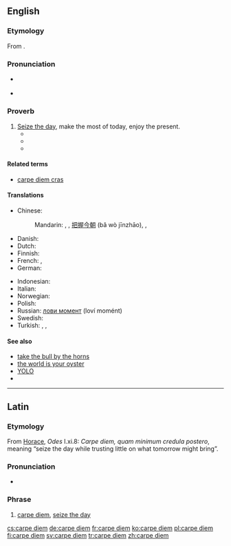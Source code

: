 ==English==
{{wikipedia}}

===Etymology===
From {{etyl|la|en}} {{term|carpe diem||seize the day|lang=la}}.

===Pronunciation===
* {{a|UK}} {{IPA|/ˌkɑː.peɪ ˈdiː.əm/}}
* {{a|US}} {{IPA|/ˌkɑɹ.peɪ ˈdi.əm/}}

===Proverb===
{{head|en|proverb|head=[[carpe]] [[diem]]}}

# [[seize the day|Seize the day]], make the most of today, enjoy the present.
#* {{quote-book
    | year = 1905
    | title = Heretics
    | first = G. K.
    | last = Chesterton
    | authorlink = G. K. Chesterton
    | location = New York
    | publisher = John Lane
    | ol = 24174141M
    | url = http://www.gutenberg.org/ebooks/470
    | passage = It is the '''carpe diem''' religion; but the '''carpe diem''' religion is not the religion of happy people, but of very unhappy people. 
}}
#* {{quote-book
    | date = 2007-07-30
    | title = The Suicide of Reason: Radical Islam's Threat to the West
    | first = Lee
    | last = Harris
    | authorlink = Lee Harris (essayist)
    | chapter = Can '''Carpe Diem''' Societies Survive?
    | location = New York
    | publisher = Basic Books
    | isbn = 9780465002030
    | lccn = 2007007954
    | ol = 9697473M
    | page = 241
    | pageurl = http://books.google.com/books?id=3L5gc953HZUC&pg=PA241&dq=%22carpe+diem%22
    | passage = Indeed, in an extreme '''carpe diem''' society, children are raised without being given any sense that they have a transgenerational duty to the as yet unborn— the duty to leave them a better world.
}}
#* {{quote-video
    | date = 2011-01-29
    | title = {{w|Phineas and Ferb}}
    | episode = Rollercoaster: The Musical!
    | season = 2
    | number = 38
    | at = “'''Carpe Diem'''” (song)
    | url = http://disney.go.com/videos/#/videos/tvshows/&content=1809890
    | passage = Just grab those opportunities when you see 'em / Cause every day's a brand new day, you gotta '''carpe diem'''
}}

====Related terms====
* [[carpe diem cras]]

====Translations====
{{trans-top|seize the day}}
* Chinese:
*: Mandarin: {{t|cmn|及時行樂|sc=Hani}}, {{t|cmn|及时行乐|tr=jíshíxínglè|sc=Hani}}, [[把握]][[今朝]] (bǎ wò jīnzhāo), {{qualifier|literary}} {{t|cmn|花開堪折直須折|sc=Hani}}, {{t|cmn|花开堪折直须折|tr=huā kāi kān zhé zhí xū zhé|sc=Hani}}
* Danish: {{t-|da|fang dagen}}
* Dutch: {{t-|nl|pluk de dag}}
* Finnish: {{t-|fi|tartu hetkeen}}
* French: {{t-|fr|cueille le jour}}, {{t+|fr|carpe diem}}
* German: {{t-|de|Nutze den Tag}}
{{trans-mid}}
* Indonesian: {{t-|id|raih hari ini}}
* Italian: {{t-|it|cogli l'attimo}}
* Norwegian: {{t-|no|grip dagen}}
* Polish: {{t-|pl|chwytaj dzień}}
* Russian: [[лови момент]] (loví momént)
* Swedish: {{t+|sv|fånga dagen}}
* Turkish: {{t-|tr|günü yakala}},  {{t-|tr|anı yaşa}},  {{t-|tr|günü yaşa}}
{{trans-bottom}}

====See also====
* [[take the bull by the horns]]
* [[the world is your oyster]]
* [[YOLO]]
* {{commonslite|Category:Carpe diem|carpe diem}}

----

==Latin==

===Etymology===
From [[Horace]], ''Odes'' I.xi.8: ''Carpe diem, quam minimum credula postero'', meaning “seize the day while trusting little on what tomorrow might bring”.

===Pronunciation===
* {{a|Classical}} {{IPA|[ˈkɑr.pe ˈdi.ẽ]|lang=la}}

===Phrase===
{{head|la|phrase|head='''[[carpe]] [[diem]]'''}}

# [[#English|carpe diem]], [[seize the day]]

[[cs:carpe diem]]
[[de:carpe diem]]
[[fr:carpe diem]]
[[ko:carpe diem]]
[[pl:carpe diem]]
[[fi:carpe diem]]
[[sv:carpe diem]]
[[tr:carpe diem]]
[[zh:carpe diem]]